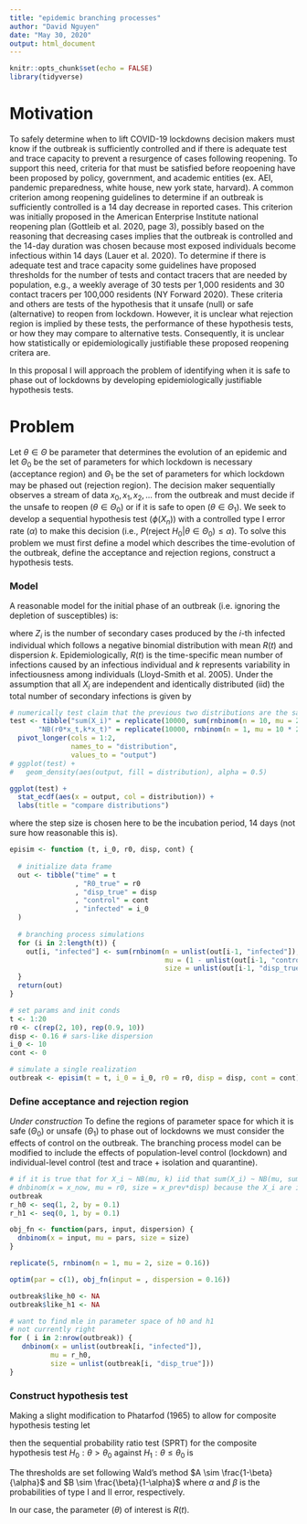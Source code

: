 ```yaml
---
title: "epidemic branching processes"
author: "David Nguyen"
date: "May 30, 2020"
output: html_document
---
```


```r
knitr::opts_chunk$set(echo = FALSE)
library(tidyverse)
```

# Motivation

<!-- focus on the epidemiology and translate that into the relevant acceptance and rejection regions for re-opening. Don't worry too much about translating proposed re-opening guidelines into a hypothesis testing problem. It is enough to point out that they are trying to satisfy some objectives (NY has a very specific and concise list of objectives) -->

To safely determine when to lift COVID-19 lockdowns decision makers must know if the outbreak is sufficiently controlled and if there is adequate test and trace capacity to prevent a resurgence of cases following reopening. To support this need, criteria for that must be satisfied before reopoening have been proposed by policy, government, and academic entities (ex. AEI, pandemic preparedness, white house, new york state, harvard). A common criterion among reopening guidelines to determine if an outbreak is sufficiently controlled is a 14 day decrease in reported cases. This criterion was initially proposed in the American Enterprise Institute national reopening plan (Gottleib et al. 2020, page 3), possibly based on the reasoning that decreasing cases implies that the outbreak is controlled and the 14-day duration was chosen because most exposed individuals become infectious within 14 days (Lauer et al. 2020). To determine if there is adequate test and trace capacity some guidelines have proposed thresholds for the number of tests and contact tracers that are needed by population, e.g.,  a weekly average of 30 tests per 1,000 residents and 30 contact tracers per 100,000 residents (NY Forward 2020). These criteria and others are tests of the hypothesis that it unsafe (null) or safe (alternative) to reopen from lockdown. However, it is unclear what rejection region is implied by these tests, the performance of these hypothesis tests, or how they may compare to alternative tests. Consequently, it is unclear how statistically or epidemiologically justifiable these proposed reopening critera are. 
<!-- estimated that the 97.5 percentile of the incubation period distribution is 11.5 days (CI, 8.2 to 15.6 days)) -->

In this proposal I will approach the problem of identifying when it is safe to phase out of lockdowns by developing epidemiologically justifiable hypothesis tests. 

<!-- 1. precisely identify the parameter region for which an epidemic is controlled enough to begin reopening -->
<!-- 2. develop a simple hypothesis test for identifying when a local epidemic is sufficiently controlled -->
<!-- 3. evaluate the performance of this hypothesis test and compare it the 14-day criteria proposed in reopening plans -->

<!-- A good decision rule should minimize the time needed to determine that the The performance of the 14-day decline in cases as a decision rule is unknown and there may exist more powerful decision rules.  -->

<!-- In this proposal I outline an approach to apply tools from sequential analysis to create statistically justified decision rules for guiding COVID-19 reopening decisions and will compare the performance of these rules with the heuristically chosen 14-day rule.  -->
<!-- For instance, what is the false detection rate of this rule? Given that an outbreak is sufficiently controlled to begin reopening, how many days will it take for -->

# Problem

Let $\theta \in \Theta$ be parameter that determines the evolution of an epidemic and let $\Theta_0$ be the set of parameters for which lockdown is necessary (acceptance region) and $\Theta_1$ be the set of parameters for which lockdown may be phased out (rejection region). The decision maker sequentially observes a stream of data $x_0, x_1, x_2,\ldots$ from the outbreak and must decide if the unsafe to reopen ($\theta \in \Theta_0$) or if it is safe to open ($\theta \in \Theta_1$). We seek to develop a sequential hypothesis test ($\phi(X_n)$) with a controlled type I error rate ($\alpha$)  to make this decision (i.e., $P(\text{reject } H_0 | \theta \in \Theta_0) \leq \alpha$). To solve this problem we must first define a model which describes the time-evolution of the outbreak, define the acceptance and rejection regions, construct a hypothesis tests.

### Model
A reasonable model for the initial phase of an outbreak (i.e. ignoring the depletion of susceptibles) is: 

\begin{align*}
Z_i & \sim NB(R(t), k)
\end{align*}

where $Z_i$ is the number of secondary cases produced by the $i$-th infected individual which follows a negative binomial distribution with mean $R(t)$ and dispersion $k$. Epidemiologically, $R(t)$ is the time-specific mean number of infections caused by an infectious individual and $k$ represents variability in infectiousness among individuals (Lloyd-Smith et al. 2005). Under the assumption that all $X_i$ are independent and identically distributed (iid) the total number of secondary infections is given by
<!-- (need to figure out how to write sum of neg bin under the mean-disp parameterization) -->

\begin{align*}
X_{t+1} & \sim \Sigma^{Z_t}_{i=1}X_i \\
            & \sim NB(\Sigma^{X_t}_{i=1} R_0, \Sigma^{X_t}_{i=1} k) \text{     (I think this is correct. still need to prove)}
\end{align*}

```r
# numerically test claim that the previous two distributions are the same
test <- tibble("sum(X_i)" = replicate(10000, sum(rnbinom(n = 10, mu = 2, size = 0.16))),
       "NB(r0*x_t,k*x_t)" = replicate(10000, rnbinom(n = 1, mu = 10 * 2, size = 10 * 0.16)) ) %>%
  pivot_longer(cols = 1:2,
               names_to = "distribution",
               values_to = "output")
# ggplot(test) +
#   geom_density(aes(output, fill = distribution), alpha = 0.5)

ggplot(test) +
  stat_ecdf(aes(x = output, col = distribution)) +
  labs(title = "compare distributions")
```

where the step size is chosen here to be the incubation period, 14 days (not sure how reasonable this is). 

```r
episim <- function (t, i_0, r0, disp, cont) {
  
  # initialize data frame
  out <- tibble("time" = t
                , "R0_true" = r0
                , "disp_true" = disp
                , "control" = cont
                , "infected" = i_0
  )
  
  # branching process simulations
  for (i in 2:length(t)) {
    out[i, "infected"] <- sum(rnbinom(n = unlist(out[i-1, "infected"]), # number infected in previous time step
                                      mu = (1 - unlist(out[i-1, "control"]))  * unlist(out[i-1, "R0_true"]), # (controlled) R
                                      size = unlist(out[i-1, "disp_true"]))) # dispersion
  }
  return(out)
}

# set params and init conds
t <- 1:20
r0 <- c(rep(2, 10), rep(0.9, 10))
disp <- 0.16 # sars-like dispersion
i_0 <- 10
cont <- 0

# simulate a single realization
outbreak <- episim(t = t, i_0 = i_0, r0 = r0, disp = disp, cont = cont)

```

### Define acceptance and rejection region
*Under construction*
To define the regions of parameter space for which it is safe ($\Theta_0$) or unsafe ($\Theta_1$) to phase out of lockdowns we must consider the effects of control on the outbreak. The branching process model can be modified to include the effects of population-level control (lockdown) and individual-level control (test and trace + isolation and quarantine).




```r
# if it is true that for X_i ~ NB(mu, k) iid that sum(X_i) ~ NB(mu, sum(k)) then the P( x_{t+1} | x_t, theta ) is 
# dnbinom(x = x_now, mu = r0, size = x_prev*disp) because the X_i are iid
outbreak
r_h0 <- seq(1, 2, by = 0.1)
r_h1 <- seq(0, 1, by = 0.1)

obj_fn <- function(pars, input, dispersion) {
  dnbinom(x = input, mu = pars, size = size)
}

replicate(5, rnbinom(n = 1, mu = 2, size = 0.16))

optim(par = c(1), obj_fn(input = , dispersion = 0.16))

outbreak$like_h0 <- NA
outbreak$like_h1 <- NA

# want to find mle in parameter space of h0 and h1
# not currently right
for ( i in 2:nrow(outbreak)) {
   dnbinom(x = unlist(outbreak[i, "infected"]),
          mu = r_h0,
          size = unlist(outbreak[i, "disp_true"]))
}


```

### Construct hypothesis test
Making a slight modification to Phatarfod (1965) to allow for composite hypothesis testing let 

\begin{align*}
Z_0 &= \log \left( \frac{p(x_0 | \theta \leq \theta_0 )}{p(x_0 | \theta > \theta_0)} \right) \\
Z_r &= \log \left( \frac{p(x_r | x_{r-1}, \theta \leq \theta_0 )}{p(x_r | x_{r-1}, \theta > \theta_0)}\right), r \geq 1 \\
\end{align*}

then the sequential probability ratio test (SPRT) for the composite hypothesis test $H_0: \theta > \theta_0 \text{ against } H_1: \theta \leq \theta_0$ is

\begin{align*}
\phi(x_n) = 
    \begin{cases}
      \text{reject } H_0  & \Sigma^{n}_{0} Z_r > \log(A)\\
      \text{accept } H_0 & \Sigma^{n}_{0} Z_r \leq \log(B)
    \end{cases}
\end{align*}

The thresholds are set following Wald's method $A \sim \frac{1-\beta}{\alpha}$ and $B \sim \frac{\beta}{1-\alpha}$ where $\alpha$ and $\beta$ is the probabilities of type I and II error, respectively.

In our case, the parameter ($\theta$) of interest is $R(t)$.
